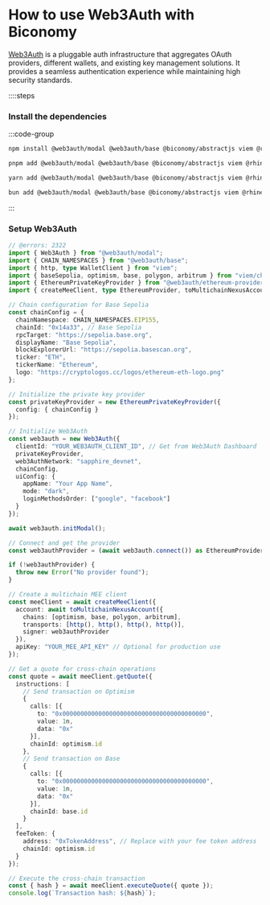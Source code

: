 # How to use Web3Auth with Biconomy

[Web3Auth](https://web3auth.io/) is a pluggable auth infrastructure that aggregates OAuth providers, different wallets, and existing key management solutions. It provides a seamless authentication experience while maintaining high security standards.

::::steps

### Install the dependencies

:::code-group

```bash [npm]
npm install @web3auth/modal @web3auth/base @biconomy/abstractjs viem @rhinestone/module-sdk@0.2.7 @web3auth/ethereum-provider
```

```bash [pnpm]
pnpm add @web3auth/modal @web3auth/base @biconomy/abstractjs viem @rhinestone/module-sdk@0.2.7 @web3auth/ethereum-provider
```

```bash [yarn]
yarn add @web3auth/modal @web3auth/base @biconomy/abstractjs viem @rhinestone/module-sdk@0.2.7 @web3auth/ethereum-provider
```

```bash [bun]
bun add @web3auth/modal @web3auth/base @biconomy/abstractjs viem @rhinestone/module-sdk@0.2.7 @web3auth/ethereum-provider
```

:::

### Setup Web3Auth

```ts 
// @errors: 2322
import { Web3Auth } from "@web3auth/modal";
import { CHAIN_NAMESPACES } from "@web3auth/base";
import { http, type WalletClient } from "viem";
import { baseSepolia, optimism, base, polygon, arbitrum } from "viem/chains";
import { EthereumPrivateKeyProvider } from "@web3auth/ethereum-provider";
import { createMeeClient, type EthereumProvider, toMultichainNexusAccount } from "@biconomy/abstractjs";

// Chain configuration for Base Sepolia
const chainConfig = {
  chainNamespace: CHAIN_NAMESPACES.EIP155,
  chainId: "0x14a33", // Base Sepolia
  rpcTarget: "https://sepolia.base.org",
  displayName: "Base Sepolia",
  blockExplorerUrl: "https://sepolia.basescan.org",
  ticker: "ETH",
  tickerName: "Ethereum",
  logo: "https://cryptologos.cc/logos/ethereum-eth-logo.png"
};

// Initialize the private key provider
const privateKeyProvider = new EthereumPrivateKeyProvider({
  config: { chainConfig }
});

// Initialize Web3Auth
const web3auth = new Web3Auth({
  clientId: "YOUR_WEB3AUTH_CLIENT_ID", // Get from Web3Auth Dashboard
  privateKeyProvider,
  web3AuthNetwork: "sapphire_devnet",
  chainConfig,
  uiConfig: {
    appName: "Your App Name",
    mode: "dark",
    loginMethodsOrder: ["google", "facebook"]
  }
});

await web3auth.initModal();

// Connect and get the provider
const web3authProvider = (await web3auth.connect()) as EthereumProvider

if (!web3authProvider) {
  throw new Error("No provider found");
}

// Create a multichain MEE client
const meeClient = await createMeeClient({
  account: await toMultichainNexusAccount({
    chains: [optimism, base, polygon, arbitrum],
    transports: [http(), http(), http(), http()],
    signer: web3authProvider
  }),
  apiKey: "YOUR_MEE_API_KEY" // Optional for production use
});

// Get a quote for cross-chain operations
const quote = await meeClient.getQuote({
  instructions: [
    // Send transaction on Optimism
    {
      calls: [{ 
        to: "0x0000000000000000000000000000000000000000", 
        value: 1n,
        data: "0x"
      }],
      chainId: optimism.id
    },
    // Send transaction on Base
    {
      calls: [{ 
        to: "0x0000000000000000000000000000000000000000", 
        value: 1n,
        data: "0x"
      }],
      chainId: base.id
    }
  ],
  feeToken: {
    address: "0xTokenAddress", // Replace with your fee token address
    chainId: optimism.id
  }
});

// Execute the cross-chain transaction
const { hash } = await meeClient.executeQuote({ quote });
console.log(`Transaction hash: ${hash}`);
```
